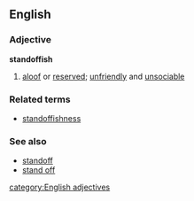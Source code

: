 ==English==
===Adjective===
'''standoffish'''
# [[aloof]] or [[reserved]]; [[unfriendly]] and [[unsociable]]
===Related terms===
*[[standoffishness]]
===See also===
*[[standoff]]
*[[stand off]]
[[category:English adjectives]]